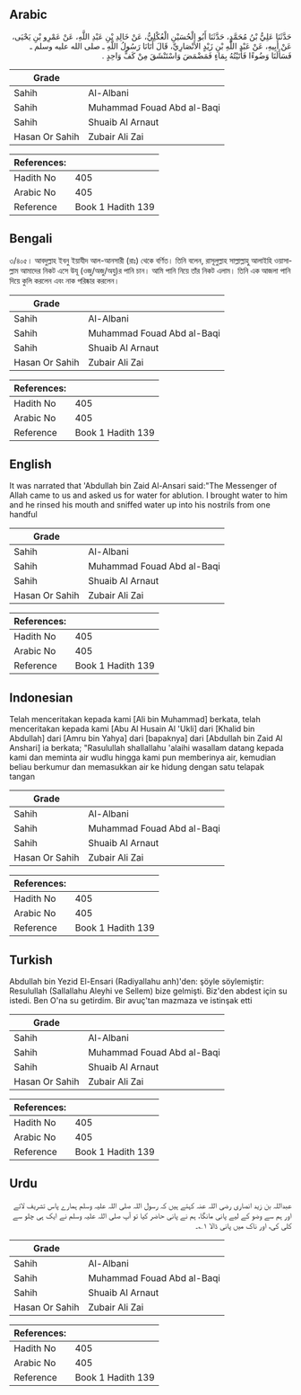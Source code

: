 ## Arabic


<div dir="rtl" lang="ar" style={{fontSize:'larger',backgroundColor:'#f8f9fa',padding:20}}>
حَدَّثَنَا عَلِيُّ بْنُ مُحَمَّدٍ، حَدَّثَنَا أَبُو الْحُسَيْنِ الْعُكْلِيُّ، عَنْ خَالِدِ بْنِ عَبْدِ اللَّهِ، عَنْ عَمْرِو بْنِ يَحْيَى، عَنْ أَبِيهِ، عَنْ عَبْدِ اللَّهِ بْنِ زَيْدٍ الأَنْصَارِيِّ، قَالَ أَتَانَا رَسُولُ اللَّهِ ـ صلى الله عليه وسلم ـ فَسَأَلَنَا وَضُوءًا فَأَتَيْتُهُ بِمَاءٍ فَمَضْمَضَ وَاسْتَنْشَقَ مِنْ كَفٍّ وَاحِدٍ ‏.‏
</div>
<div style={{backgroundColor:'#f8f9fa',padding:20, marginBottom: 10}}><table> <thead> <tr> <th>Grade</th> <th></th> </tr> </thead> <tbody> <tr><td>Sahih</td><td>Al-Albani</td></tr><tr><td>Sahih</td><td>Muhammad Fouad Abd al-Baqi</td></tr><tr><td>Sahih</td><td>Shuaib Al Arnaut</td></tr><tr><td>Hasan Or Sahih</td><td>Zubair Ali Zai</td></tr></tbody></table><table> <thead> <tr> <th>References:</th> <th></th> </tr> </thead> <tbody><tr><td>Hadith No</td><td>405</td></tr><tr><td>Arabic No</td><td>405</td></tr><tr><td>Reference</td><td>Book 1 Hadith 139</td></tr></tbody></table></div>

## Bengali


<div dir="ltr" lang="bn" style={{fontSize:'larger',backgroundColor:'#f8f9fa',padding:20}}>
৩/৪০৫। আবদুল্লাহ ইবনু ইয়াযীদ আল-আনসারী (রাঃ) থেকে বর্ণিত। তিনি বলেন, রাসূলুল্লাহ সাল্লাল্লাহু আলাইহি ওয়াসাল্লাম আমাদের নিকট এসে উযূ (ওজু/অজু/অযু)র পানি চান। আমি পানি নিয়ে তাঁর নিকট এলাম। তিনি এক আজলা পানি দিয়ে কুলি করলেন এবং নাক পরিষ্কার করলেন।
</div>
<div style={{backgroundColor:'#f8f9fa',padding:20, marginBottom: 10}}><table> <thead> <tr> <th>Grade</th> <th></th> </tr> </thead> <tbody> <tr><td>Sahih</td><td>Al-Albani</td></tr><tr><td>Sahih</td><td>Muhammad Fouad Abd al-Baqi</td></tr><tr><td>Sahih</td><td>Shuaib Al Arnaut</td></tr><tr><td>Hasan Or Sahih</td><td>Zubair Ali Zai</td></tr></tbody></table><table> <thead> <tr> <th>References:</th> <th></th> </tr> </thead> <tbody><tr><td>Hadith No</td><td>405</td></tr><tr><td>Arabic No</td><td>405</td></tr><tr><td>Reference</td><td>Book 1 Hadith 139</td></tr></tbody></table></div>

## English


<div dir="ltr" lang="en" style={{fontSize:'larger',backgroundColor:'#f8f9fa',padding:20}}>
It was narrated that 'Abdullah bin Zaid Al-Ansari said:"The Messenger of Allah came to us and asked us for water for ablution. I brought water to him and he rinsed his mouth and sniffed water up into his nostrils from one handful
</div>
<div style={{backgroundColor:'#f8f9fa',padding:20, marginBottom: 10}}><table> <thead> <tr> <th>Grade</th> <th></th> </tr> </thead> <tbody> <tr><td>Sahih</td><td>Al-Albani</td></tr><tr><td>Sahih</td><td>Muhammad Fouad Abd al-Baqi</td></tr><tr><td>Sahih</td><td>Shuaib Al Arnaut</td></tr><tr><td>Hasan Or Sahih</td><td>Zubair Ali Zai</td></tr></tbody></table><table> <thead> <tr> <th>References:</th> <th></th> </tr> </thead> <tbody><tr><td>Hadith No</td><td>405</td></tr><tr><td>Arabic No</td><td>405</td></tr><tr><td>Reference</td><td>Book 1 Hadith 139</td></tr></tbody></table></div>

## Indonesian


<div dir="ltr" lang="id" style={{fontSize:'larger',backgroundColor:'#f8f9fa',padding:20}}>
Telah menceritakan kepada kami [Ali bin Muhammad] berkata, telah menceritakan kepada kami [Abu Al Husain Al 'Ukli] dari [Khalid bin Abdullah] dari [Amru bin Yahya] dari [bapaknya] dari [Abdullah bin Zaid Al Anshari] ia berkata; "Rasulullah shallallahu 'alaihi wasallam datang kepada kami dan meminta air wudlu hingga kami pun memberinya air, kemudian beliau berkumur dan memasukkan air ke hidung dengan satu telapak tangan
</div>
<div style={{backgroundColor:'#f8f9fa',padding:20, marginBottom: 10}}><table> <thead> <tr> <th>Grade</th> <th></th> </tr> </thead> <tbody> <tr><td>Sahih</td><td>Al-Albani</td></tr><tr><td>Sahih</td><td>Muhammad Fouad Abd al-Baqi</td></tr><tr><td>Sahih</td><td>Shuaib Al Arnaut</td></tr><tr><td>Hasan Or Sahih</td><td>Zubair Ali Zai</td></tr></tbody></table><table> <thead> <tr> <th>References:</th> <th></th> </tr> </thead> <tbody><tr><td>Hadith No</td><td>405</td></tr><tr><td>Arabic No</td><td>405</td></tr><tr><td>Reference</td><td>Book 1 Hadith 139</td></tr></tbody></table></div>

## Turkish


<div dir="ltr" lang="tr" style={{fontSize:'larger',backgroundColor:'#f8f9fa',padding:20}}>
Abdullah bin Yezid El-Ensari (Radiyallahu anh)'den: şöyle söylemiştir: Resulullah (Sallallahu Aleyhi ve Sellem) bize gelmişti. Biz'den abdest için su istedi. Ben O'na su getirdim. Bir avuç'tan mazmaza ve istinşak etti
</div>
<div style={{backgroundColor:'#f8f9fa',padding:20, marginBottom: 10}}><table> <thead> <tr> <th>Grade</th> <th></th> </tr> </thead> <tbody> <tr><td>Sahih</td><td>Al-Albani</td></tr><tr><td>Sahih</td><td>Muhammad Fouad Abd al-Baqi</td></tr><tr><td>Sahih</td><td>Shuaib Al Arnaut</td></tr><tr><td>Hasan Or Sahih</td><td>Zubair Ali Zai</td></tr></tbody></table><table> <thead> <tr> <th>References:</th> <th></th> </tr> </thead> <tbody><tr><td>Hadith No</td><td>405</td></tr><tr><td>Arabic No</td><td>405</td></tr><tr><td>Reference</td><td>Book 1 Hadith 139</td></tr></tbody></table></div>

## Urdu


<div dir="rtl" lang="ur" style={{fontSize:'larger',backgroundColor:'#f8f9fa',padding:20}}>
عبداللہ بن زید انصاری رضی اللہ عنہ کہتے ہیں کہ رسول اللہ صلی اللہ علیہ وسلم ہمارے پاس تشریف لائے اور ہم سے وضو کے لیے پانی مانگا، ہم نے پانی حاضر کیا تو آپ صلی اللہ علیہ وسلم نے ایک ہی چلو سے کلی کی، اور ناک میں پانی ڈالا ۱؎۔
</div>
<div style={{backgroundColor:'#f8f9fa',padding:20, marginBottom: 10}}><table> <thead> <tr> <th>Grade</th> <th></th> </tr> </thead> <tbody> <tr><td>Sahih</td><td>Al-Albani</td></tr><tr><td>Sahih</td><td>Muhammad Fouad Abd al-Baqi</td></tr><tr><td>Sahih</td><td>Shuaib Al Arnaut</td></tr><tr><td>Hasan Or Sahih</td><td>Zubair Ali Zai</td></tr></tbody></table><table> <thead> <tr> <th>References:</th> <th></th> </tr> </thead> <tbody><tr><td>Hadith No</td><td>405</td></tr><tr><td>Arabic No</td><td>405</td></tr><tr><td>Reference</td><td>Book 1 Hadith 139</td></tr></tbody></table></div>